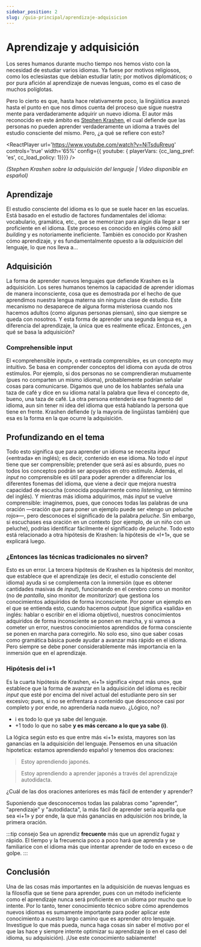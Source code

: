 ```yaml
---
sidebar_position: 2
slug: /guia-principal/aprendizaje-adquisicion
---
```


# Aprendizaje y adquisición

Los seres humanos durante mucho tiempo nos hemos visto con la necesidad de estudiar varios idiomas. Ya fuese por motivos religiosos, como los eclesiastas que debían estudiar latín; por motivos diplomáticos; o por pura afición al aprendizaje de nuevas lenguas, como es el caso de muchos políglotas.

Pero lo cierto es que, hasta hace relativamente poco, la lingüística avanzó hasta el punto en que nos dimos cuenta del proceso que sigue nuestra mente para verdaderamente adquirir un nuevo idioma. El autor más reconocido en este ámbito es [Stephen Krashen](http://www.sdkrashen.com/content/books/sl_acquisition_and_learning.pdf), el cual defiende que las personas no pueden aprender verdaderamente un idioma a través del estudio consciente del mismo. Pero, ¿a qué se refiere con esto?

<ReactPlayer url='https://www.youtube.com/watch?v=NiTsduRreug' controls='true' width='65%' config={{ youtube: { playerVars: {cc_lang_pref: 'es', cc_load_policy: 1}}}} /> 

*(Stephen Krashen sobre la adquisición del lenguaje | Video disponible en español)*

## Aprendizaje

El estudio consciente del idioma es lo que se suele hacer en las escuelas. Está basado en el estudio de factores fundamentales del idioma: vocabulario, gramática, etc., que se memorizan para algún día llegar a ser proficiente en el idioma. Este proceso es conocido en inglés cómo *skill building* y es notoriamente ineficiente. También es conocido por Krashen cómo aprendizaje, y es fundamentalmente opuesto a la *adquisición* del lenguaje, lo que nos lleva a...

## Adquisición

La forma de aprender nuevos lenguajes que defiende Krashen es la adquisición. Los seres humanos tenemos la capacidad de aprender idiomas de manera inconsciente, cosa que es demostrada por el hecho de que aprendimos nuestra lengua materna sin ninguna clase de estudio. Este mecanismo no desaparece de alguna forma misteriosa cuando nos hacemos adultos (como algunas personas piensan), sino que siempre se queda con nosotros. Y esta forma de aprender una segunda lengua es, a diferencia del aprendizaje, la única que es realmente eficaz. Entonces, ¿en qué se basa la adquisición?

### Comprehensible input

El «comprehensible input», o «entrada comprensible», es un concepto muy intuitivo. Se basa en comprender conceptos del idioma con ayuda de otros estímulos. Por ejemplo, si dos personas no se comprendieran mutuamente (pues no comparten un mismo idioma), probablemente podrían señalar cosas para comunicarse. Digamos que uno de los hablantes señala una taza de café y dice en su idioma natal la palabra que lleva el concepto de, bueno, una taza de café. La otra persona entendería ese fragmento del idioma, aun sin tener ni idea del idioma que está hablando la persona que tiene en frente. Krashen defiende (y la mayoría de lingüistas también) que esa es la forma en la que ocurre la adquisición.

## Profundizando en el tema

Todo esto significa que para aprender un idioma se necesita *input* («entrada» en inglés); es decir, contenido en ese idioma. No todo el *input* tiene que ser comprensible; pretender que será así es absurdo, pues no todos los conceptos podrán ser apoyados en otro estímulo. Además, el *input* no comprensible es útil para poder aprender a diferenciar los diferentes fonemas del idioma, que viene a decir que mejora nuestra capacidad de escucha (conocida popularmente como *listening*, un término del inglés). Y mientras más idioma adquirimos, más *input* se vuelve comprensible: imaginemos, pues, que conoces todas las palabras de una oración —oración que para poner un ejemplo puede ser «tengo un peluche rojo»—, pero desconoces el significado de la palabra *peluche*. Sin embargo, si escuchases esa oración en un contexto (por ejemplo, de un niño con un peluche), podrías identificar fácilmente el significado de *peluche*. Todo esto está relacionado a otra hipótesis de Krashen: la hipótesis de «I+1», que se explicará luego.

### ¿Entonces las técnicas tradicionales no sirven?

Esto es un error. La tercera hipótesis de Krashen es la hipótesis del monitor, que establece que el aprendizaje (es decir, el estudio consciente del idioma) ayuda si se complementa con la inmersión (que es obtener cantidades masivas de *input*), funcionando en el cerebro como un monitor (no de *pantalla*, sino monitor de *monitorizar*) que gestiona los conocimientos adquiridos de forma inconsciente. Por poner un ejemplo en el que se entienda esto, cuando hacemos *output* (que significa «salida» en inglés: hablar o escribir en el idioma objetivo), nuestros conocimientos adquiridos de forma inconsciente se ponen en marcha, y si vamos a cometer un error, nuestros conocimientos aprendidos de forma consciente se ponen en marcha para corregirlo. No solo eso, sino que saber cosas como gramática básica puede ayudar a avanzar más rápido en el idioma. Pero siempre se debe poner considerablemente más importancia en la inmersión que en el aprendizaje.

### Hipótesis del i+1

Es la cuarta hipótesis de Krashen, «i+1» significa «input más uno», que establece que la forma de avanzar en la adquisición del idioma es recibir *input* que esté por encima del nivel actual del estudiante pero sin ser excesivo; pues, si no se enfrentara a contenido que desconoce casi por completo y por ende, no aprendería nada nuevo. ¿Lógico, no?

- i es todo lo que ya sabe del lenguaje.
- +1 todo lo que no sabe **y es más cercano a lo que ya sabe (i)**.

La lógica según esto es que entre más «i+1» exista, mayores son las ganancias en la adquisición del lenguaje. Pensemos en una situación hipotetica: estamos aprendiendo español y tenemos dos oraciones:

> Estoy aprendiendo japonés.

> Estoy aprendiendo a aprender japonés a través del aprendizaje autodidacta.

¿Cuál de las dos oraciones anteriores es más fácil de entender y aprender? 

Suponiendo que desconocemos todas las palabras como "aprender", "aprendizaje" y "autodidacta", la más fácil de aprender sería aquella que sea «i+1» y por ende, la que más ganancias en adquisición nos brinde, la primera oración.

:::tip consejo
Sea un aprendiz **frecuente** más que un aprendíz fugaz y rápido. El tiempo y la frecuencia poco a poco hará que aprenda y se familiarice con el idioma más que intentar aprender de todo en exceso o de golpe. 
:::

## Conclusión

Una de las cosas más importantes en la adquisición de nuevas lenguas es la filosofía que se tiene para aprender, pues con un método ineficiente como el aprendizaje nunca será proficiente en un idioma por mucho que lo intente. Por lo tanto, tener conocimiento técnico sobre cómo aprendemos nuevos idiomas es sumamente importante para poder aplicar este conocimiento a nuestro largo camino que es aprender otro lenguaje.  Investigue lo que más pueda, nunca haga cosas sin saber el motivo por el que las hace y siempre intente optimizar su aprendizaje (o en el caso del idioma, su adquisición). ¡Use este conocimiento sabiamente!
